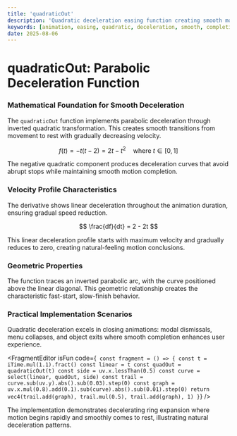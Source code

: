 ```yaml
---
title: 'quadraticOut'
description: 'Quadratic deceleration easing function creating smooth motion completion'
keywords: [animation, easing, quadratic, deceleration, smooth, completion]
date: 2025-08-06
---
```



# quadraticOut: Parabolic Deceleration Function

### Mathematical Foundation for Smooth Deceleration

The `quadraticOut` function implements parabolic deceleration through inverted quadratic transformation. This creates smooth transitions from movement to rest with gradually decreasing velocity.

$$
f(t) = -t(t - 2) = 2t - t^2 \quad \text{where } t \in [0, 1]
$$

The negative quadratic component produces deceleration curves that avoid abrupt stops while maintaining smooth motion completion.

### Velocity Profile Characteristics

The derivative shows linear deceleration throughout the animation duration, ensuring gradual speed reduction.

$$
\frac{df}{dt} = 2 - 2t
$$

This linear deceleration profile starts with maximum velocity and gradually reduces to zero, creating natural-feeling motion conclusions.

### Geometric Properties

The function traces an inverted parabolic arc, with the curve positioned above the linear diagonal. This geometric relationship creates the characteristic fast-start, slow-finish behavior.

### Practical Implementation Scenarios

Quadratic deceleration excels in closing animations: modal dismissals, menu collapses, and object exits where smooth completion enhances user experience.

<FragmentEditor
        isFun
        code={`
const fragment = () => {
        const t = iTime.mul(1.1).fract()
        const linear = t
        const quadOut = quadraticOut(t)
        const side = uv.x.lessThan(0.5)
        const curve = select(linear, quadOut, side)
        const trail = curve.sub(uv.y).abs().sub(0.03).step(0)
        const graph = uv.x.mul(0.8).add(0.1).sub(curve).abs().sub(0.01).step(0)
        return vec4(trail.add(graph), trail.mul(0.5), trail.add(graph), 1)
}`}
/>

The implementation demonstrates decelerating ring expansion where motion begins rapidly and smoothly comes to rest, illustrating natural deceleration patterns.
